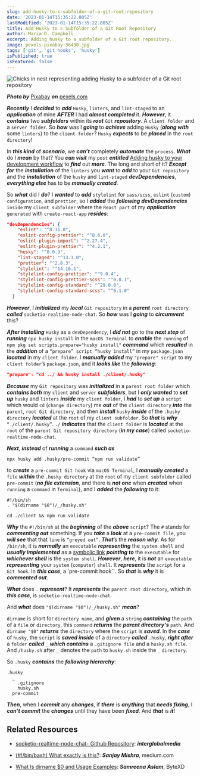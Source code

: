 ```yaml
---
slug: add-husky-to-s-subfolder-of-a-git-root-repository
date: '2023-01-14T15:35:22.805Z'
lastModified: '2023-01-14T15:35:22.805Z'
title: Add Husky to s Subfolder of a Git Root Repository
author: Maria D. Campbell
excerpt: Adding husky to a subfolder of a Git root repository.
image: pexels-pixabay-36430.jpg
tags: ['git', 'git hooks', 'husky']
isPublished: true
isFeatured: false
---
```


![Chicks in nest representing adding Husky to a subfolder of a Git root repository](pexels-pixabay-36430.jpg)

***Photo by*** [Pixabay](https://www.pexels.com/@pixabay/) ***on*** [pexels.com](https://www.pexels.com/photo/nature-animal-cute-sitting-36430/)

**_Recently_** I **_decided_** to **_add_** `Husky`, `linters`, and
`lint-staged` to an **_application_** of mine **_AFTER_** I had **_almost
completed_** it. **_However_**, it **_contains_** two **_subfolders_** within
its **_root_** `Git` **_repository_**. A `client folder` and a `server folder`.
So **_how_** was I **_going_** to **_achieve_** adding `Husky` (**_along with_**
some `linters`) to the `client folder`? `Husky` **_expects_** to be **_placed_**
in the `root directory`!

In **_this kind_** of **_scenario_**, we **_can’t_** completely **_automate_**
the `process`. **_What_** do I **_mean_** by that? You **_can visit_** my `post`
**_entitled_**
[Adding husky to your development workflow](https://www.interglobalmedianetwork.com/blog/adding-husky-to-your-development-workflow)
to **_find_** out **_more_**. The long and short of it? **_Except for_** the
**_installation_** of the `linters` you **_want_** to **_add_** to your
`Git repository` and the **_installation_** of the `husky` and `lint-staged`
**_devDependencies_**, **_everything else_** has to be **_manually created_**.

So **_what_** did I **_do_**? I **_wanted_** to **_add_** `stylelint` for
`sass/scss`, `eslint` (`custom`) `configuration`, and `prettier`, so I
**_added_** the **_following devDependencies_** `inside` my `client subfolder`
where the `React part` of my **_application_** `generated` with
`create-react-app` **_resides_**:

```json
"devDependencies": {
    "eslint": "^8.31.0",
    "eslint-config-prettier": "^8.6.0",
    "eslint-plugin-import": "^2.27.4",
    "eslint-plugin-prettier": "^4.2.1",
    "husky": "^8.0.3",
    "lint-staged": "^13.1.0",
    "prettier": "^2.8.3",
    "stylelint": "^14.16.1",
    "stylelint-config-prettier": "^9.0.4",
    "stylelint-config-prettier-scss": "^0.0.1",
    "stylelint-config-standard": "^29.0.0",
    "stylelint-config-standard-scss": "^6.1.0"
  }
```

**_However_**, I **_initialized_** my **_local_** `Git repository` in a
**_parent_** `root directory` **_called_** `socketio-realtime-node-chat`. So
**_how_** was I **_going_** to **_circumvent_** this?

**_After installing_** `Husky` as a `devDependency`, I **_did not_** go to the
**_next step_** of **_running_** `npx husky install` in the `macOS Terminal` to
**_enable_** the `running` of `npm pkg set scripts.prepare="husky install"`
**_command_** which **_resulted_** in the **_addition_** of a
`“prepare” script “husky install”` in my `package.json` **_located_** in my
`client folder`. I **_manually added_** my `"prepare" script` to my
`client folder`’s `package.json`, and it **_looks like_** the **_following_**:

```json
"prepare": "cd ../ && husky install ./client/.husky"
```

**_Because_** my `Git repository` was **_initialized_** in a
`parent root folder` which **_contains both_** my `client` and `server`
**_subfolders_**, but I **_only wanted_** to **_set up_** `husky` and `linters`
**_inside_** my `client folder`, I **_had_** to **_set up_** a `script` which
would `cd` (`change directory`) me **_out_** of the `client directory`
**_into_** the `parent`, `root Git directory`, and then **_install_** `husky`
**_inside_** of the `.husky directory` **_located_** at the `root` of my
`client subfolder`. So **_that_** is **_why_** `“./client/.husky”`. `./`
**_indicates_** that the `client folder` is **_located_** at the `root` of the
`parent Git repository directory` (**_in my case_**) called
`socketio-realtime-node-chat`.

**_Next_**, **_instead_** of **_running_** a `command` **_such as_**

```shell
npx husky add .husky/pre-commit “npm run validate”
```

to **_create_** a `pre-commit Git hook` via `macOS Terminal`, I **_manually
created_** a `file` **_within_** the `.husky directory` at the `root` of my
`client subfolder` called `pre-commit` (**_no file extension_**, and there is
**_not one_** when **_created_** when `running` a `command` in `Terminal`), and
I **_added_** the **_following_** to it:

```shell
#!/bin/sh
. "$(dirname "$0")/_/husky.sh"

cd ./client && npm run validate
```

**_Why_** the `#!/bin/sh` at the **_beginning_** of the **_above_** `script`?
The `#` stands for **_commenting out_** something. If you **_take_** a
**_look_** at a `pre-commit file`, you **_will see_** that that `line` is
`“greyed out”`. **_That_**’s the **_reason why_**. As for `/bin/sh`, it is
**_normally_** an `executable` **_representing_** the `system shell` and
**_usually implemented_** as a
[symbolic link](https://macsecurity.net/view/541-create-remove-symlink-mac)
**_pointing to_** the `executable` for **_whichever shell_** is the
`system shell`. **_However_**, **_here_**, it is **_not_** an `executable`
**_representing_** your `system` (`computer`) `shell`. It **_represents_** the
`script` for a `Git hook`. In **_this case_**, a `pre-commit hook``. So
**_that_** is **_why_** it is **_commented out_**.

**_What_** does `.` **_represent_**? It **_represents_** the
`parent root directory`, which in **_this case_**, is
`socketio-realtime-node-chat`.

And **_what_** does `"$(dirname "$0")/_/husky.sh"` **_mean_**?

`dirname` is short for `directory name`, and **_given_** a `string`
**_containing_** the `path` of a `file` or `directory`, this `command`
**_returns_** the **_parent directory's_** `path`. And `dirname "$0"`
**_returns_** the `directory` where the `script` is **_saved_**. In the
**_case_** of `husky`, the `script` is **_saved inside_** of a `directory`
**_called_** `.husky`, **_right after_** a `folder` **_called_** `_` **_which
contains_** a `.gitignore file` and a `husky.sh file`. And `/husky.sh` after `_`
denotes the `path` to `husky.sh` inside the `_` `directory`.

So `.husky` **_contains_** the **_following hierarchy_**:

```shell
.husky
  _
    .gitignore
    husky.sh
  pre-commit
```

**_Then_**, when I **_commit_** any **_changes_**, if **_there_** is
**_anything_** that **_needs fixing_**, I **_can’t commit_** the **_changes_**
until they have been **_fixed_**. And **_that_** is **_it_**!

## Related Resources

-   [socketio-realtime-node-chat- Github Repository](https://github.com/interglobalmedia/socketio-realtime-node-chat-):
    **_interglobalmedia_**

-   [(#!/bin/bash) What exactly is this?](https://medium.com/@codingmaths/bin-bash-what-exactly-is-this-95fc8db817bf):
    **_Sanjay Mishra_**, medium.com

-   [What Is dirname $0 and Usage Examples](https://bytexd.com/what-is-dirname-0-and-usage-examples/):
    **_Samreena Aslam_**, ByteXD
